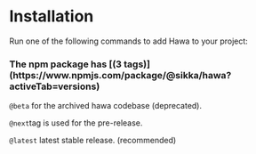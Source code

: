 

<Meta title="Installation" />

<div className="hawa-pb-4">
  <h1>Installation</h1>
  <p>Run one of the following commands to add Hawa to your project:</p>
  <Unstyled>
    <WrappedCodeBlock
      tabs={[
        {
          title: "npm",
          code: "npm install @sikka/hawa"
        },
        {
          title: "yarn",
          code: "yarn add @sikka/hawa"
        }
      ]}
    />
  </Unstyled>
</div>

<h3>
  The npm package has [(3
  tags)](https://www.npmjs.com/package/@sikka/hawa?activeTab=versions)
</h3>

`@beta` for the archived hawa codebase (deprecated).

`@next`tag is used for the pre-release.

`@latest` latest stable release. (recommended)
